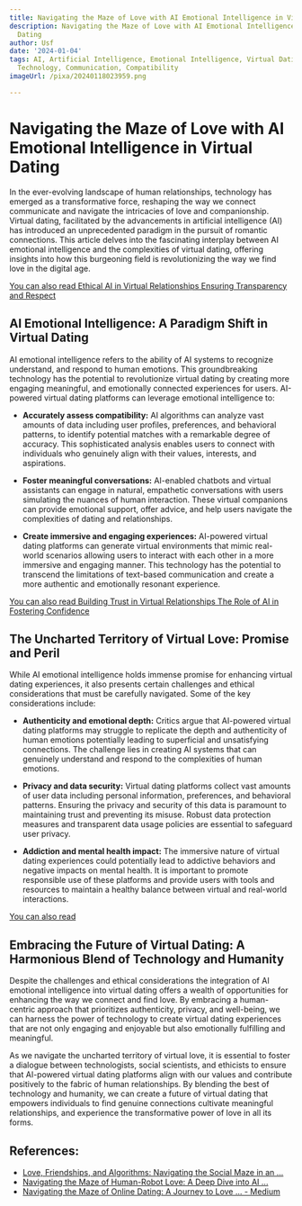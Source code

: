 ```yaml
---
title: Navigating the Maze of Love with AI Emotional Intelligence in Virtual Dating
description: Navigating the Maze of Love with AI Emotional Intelligence in Virtual
  Dating
author: Usf
date: '2024-01-04'
tags: AI, Artificial Intelligence, Emotional Intelligence, Virtual Dating, Love, Relationships,
  Technology, Communication, Compatibility
imageUrl: /pixa/20240118023959.png

---
```

# Navigating  the Maze of Love with AI Emotional Intelligence in Virtual Dating

In the ever-evolving landscape of human relationships, technology has emerged as a transformative force, reshaping the way we connect communicate  and navigate the intricacies of love and companionship. Virtual dating, facilitated by the advancements  in artificial intelligence (AI) has introduced an unprecedented paradigm in the pursuit of romantic connections. This article delves into the fascinating interplay between  AI emotional intelligence and the complexities of virtual dating,  offering insights into how this  burgeoning field  is revolutionizing the way we find love in the digital  age.

[You can also read Ethical AI in Virtual Relationships Ensuring Transparency and Respect](Ethical%20AI%20in%20Virtual%20Relationships%20Ensuring%20Transparency%20and%20Respect)


## AI Emotional Intelligence:  A Paradigm Shift in Virtual Dating

AI emotional intelligence refers to the ability of AI systems  to recognize understand, and respond to human emotions. This groundbreaking technology has the potential to revolutionize virtual dating by creating more engaging  meaningful,  and emotionally connected experiences for users. AI-powered virtual dating platforms can leverage emotional  intelligence to:

* **Accurately assess compatibility:** AI algorithms can analyze vast amounts of data  including user profiles,  preferences, and behavioral patterns, to identify potential matches with a  remarkable degree of accuracy. This sophisticated analysis enables  users to connect with individuals who genuinely align with  their values, interests,  and aspirations.

* **Foster meaningful conversations:** AI-enabled chatbots and virtual assistants can engage in natural, empathetic conversations with users simulating the nuances of human interaction. These virtual  companions  can  provide  emotional support, offer advice, and help users navigate the complexities of dating and relationships.

*  **Create immersive and engaging experiences:** AI-powered virtual dating  platforms can generate virtual environments  that mimic real-world scenarios allowing users to interact with each other in a more immersive and engaging manner. This technology has  the potential to transcend the limitations of  text-based communication  and create a more authentic and emotionally resonant experience.

[You can also read Building Trust in  Virtual Relationships The  Role of AI in Fostering Confidence](Building%20Trust%20in%20Virtual%20Relationships%20The%20Role%20of%20AI%20in%20Fostering%20Confidence)


## The Uncharted Territory of Virtual Love:  Promise and Peril

While AI emotional intelligence  holds immense promise for enhancing virtual  dating experiences, it also presents certain  challenges and ethical  considerations that  must be carefully navigated. Some of the key considerations include:

*  **Authenticity and emotional  depth:** Critics argue that AI-powered virtual  dating platforms  may struggle to replicate the depth and  authenticity of human emotions  potentially leading to superficial and unsatisfying connections. The challenge lies in creating AI systems that can genuinely understand and respond to the complexities of human emotions.

* **Privacy and data security:** Virtual dating platforms collect vast amounts of user data including personal  information, preferences, and behavioral patterns. Ensuring the privacy and  security  of this data is paramount  to maintaining trust and preventing its  misuse. Robust data protection measures and  transparent  data usage policies are essential to safeguard user privacy.

* **Addiction and mental health impact:** The immersive nature of virtual dating experiences could potentially lead to addictive behaviors and negative impacts on mental health. It is important to promote responsible use of these platforms and provide users with tools and  resources to maintain a healthy balance between virtual and real-world  interactions.

[You can also read  ]()


## Embracing the Future of Virtual Dating: A Harmonious Blend of Technology and Humanity

Despite  the challenges and ethical considerations the integration of AI emotional intelligence into  virtual  dating  offers a wealth of opportunities for enhancing  the way we connect and find love. By embracing a human-centric approach that prioritizes authenticity, privacy, and well-being, we can harness  the power of technology to create virtual dating experiences that are not only engaging and  enjoyable but also emotionally fulfilling and meaningful.

As we navigate the uncharted territory of virtual love, it is essential to foster a  dialogue between technologists, social scientists, and ethicists  to ensure that AI-powered virtual dating platforms align with our values and contribute  positively to the fabric of human relationships. By blending the best of technology and humanity, we  can create a future of virtual dating that empowers individuals to find genuine connections cultivate meaningful relationships, and experience the transformative power of  love in all  its forms.

## References:
- [Love, Friendships, and Algorithms: Navigating the Social Maze in an ...](https://medium.com/ai-hub/love-friendships-and-algorithms-navigating-the-social-maze-in-an-ai-world-e8de92c58be8)
- [Navigating the Maze of Human-Robot Love: A Deep Dive into AI ...](https://aitechtrend.com/navigating-the-maze-of-human-robot-love-a-deep-dive-into-ai-companions/)
- [Navigating the Maze of Online Dating: A Journey to Love ... - Medium](https://medium.com/@topporrnguyorg2/navigating-the-maze-of-online-dating-a-journey-to-love-in-the-digital-age-340cfb1e7cdb)
